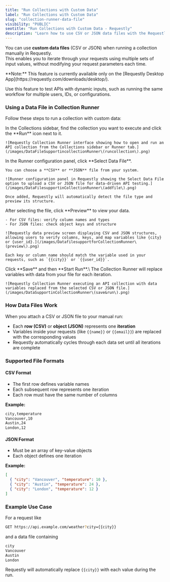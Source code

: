 ```yaml
---
title: "Run Collections with Custom Data"
label: "Run Collections with Custom Data"
slug: "collection-runner-data-file"
visibility: "PUBLIC"
seotitle: "Run Collections with Custom Data - Requestly"
description: "Learn how to use CSV or JSON data files with the Requestly Collection Runner to iterate requests with multiple input values."
---
```


You can use **custom data files** (CSV or JSON) when running a collection manually in Requestly.\
This enables you to iterate through your requests using multiple sets of input values, without modifying your request parameters each time.

<Note>
  **Note:** This feature is currently available only on the [Requestly Desktop App](https://requestly.com/downloads/desktop/).
</Note>

Use this feature to test APIs with dynamic inputs, such as running the same workflow for multiple users, IDs, or configurations.

### Using a Data File in Collection Runner

Follow these steps to run a collection with custom data:

<Steps>
  <Step title="Open Collection Runner">
    In the Collections sidebar, find the collection you want to execute and click the **Run** icon next to it.

    ![Requestly Collection Runner interface showing how to open and run an API collection from the Collections sidebar or Runner tab.](/images/DataFileSupportincollectionRunner\(runcollection\).png)
  </Step>
  <Step title="Select a Data File">
    In the Runner configuration panel, click **Select Data File**.

    You can choose a **CSV** or **JSON** file from your system.

    ![Runner configuration panel in Requestly showing the Select Data File option to upload a CSV or JSON file for data-driven API testing.](/images/DataFilesupportinCollectionRunner\(addfile\).png)

    Once added, Requestly will automatically detect the file type and preview its structure.
  </Step>
  <Step title="Preview Data and Map Variables">
    After selecting the file, click **Preview** to view your data.

    - For CSV files: verify column names and types
    - For JSON files: check object keys and structure

    ![Requestly data preview screen displaying CSV and JSON structures, allowing users to verify columns, keys, and map variables like {city} or {user_id}.](/images/DatafilesupportforCollectionRunner\(preview\).png)

    Each key or column name should match the variable used in your requests, such as `{{city}}` or `{{user_id}}`.
  </Step>
  <Step title="Start the Run">
    Click **Save** and then **Start Run**.\
    The Collection Runner will replace variables with data from your file for each iteration.

    ![Requestly Collection Runner executing an API collection with data variables replaced from the selected CSV or JSON file.](/images/DataSupportinCollectionRunner\(save&run\).png)
  </Step>
</Steps>

### How Data Files Work

When you attach a CSV or JSON file to your manual run:

- Each **row (CSV)** or **object (JSON)** represents one **iteration**
- Variables inside your requests (like `{{name}}` or `{{email}}`) are replaced with the corresponding values
- Requestly automatically cycles through each data set until all iterations are complete

### Supported File Formats

#### CSV Format

- The first row defines variable names
- Each subsequent row represents one iteration
- Each row must have the same number of columns

**Example:**

```bash
city,temperature  
Vancouver,10  
Austin,24  
London,12
```

#### JSON Format

- Must be an array of key-value objects
- Each object defines one iteration

**Example:**

```json
[  
  { "city": "Vancouver", "temperature": 10 },  
  { "city": "Austin", "temperature": 24 },  
  { "city": "London", "temperature": 12 }  
]
```

### Example Use Case

For a request like

```bash
GET https://api.example.com/weather?city={{city}}
```

and a data file containing

```bash
city
Vancouver
Austin
London
```

Requestly will automatically replace `{{city}}` with each value during the run.